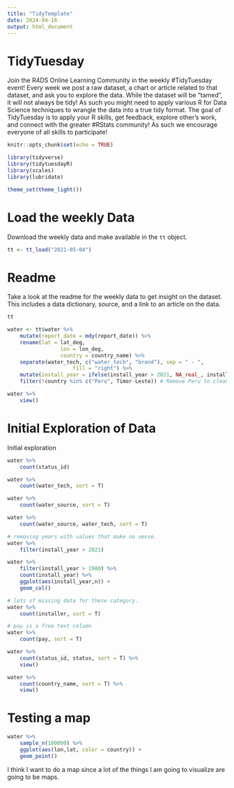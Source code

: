 ```yaml
---
title: "TidyTemplate"
date: 2024-04-16
output: html_document
---
```


# TidyTuesday

Join the R4DS Online Learning Community in the weekly #TidyTuesday event!
Every week we post a raw dataset, a chart or article related to that dataset, and ask you to explore the data.
While the dataset will be “tamed”, it will not always be tidy! As such you might need to apply various R for Data Science techniques to wrangle the data into a true tidy format.
The goal of TidyTuesday is to apply your R skills, get feedback, explore other’s work, and connect with the greater #RStats community!
As such we encourage everyone of all skills to participate!

```r

knitr::opts_chunk$set(echo = TRUE)

library(tidyverse)
library(tidytuesdayR)
library(scales)
library(lubridate)

theme_set(theme_light())

```

# Load the weekly Data

Download the weekly data and make available in the `tt` object.

```r
tt <- tt_load("2021-05-04")
```


# Readme

Take a look at the readme for the weekly data to get insight on the dataset.
This includes a data dictionary, source, and a link to an article on the data.

```r

tt

water <- tt$water %>% 
	mutate(report_date = mdy(report_date)) %>% 
	rename(lat = lat_deg,
				 lon = lon_deg,
				 country = country_name) %>% 
	separate(water_tech, c("water_tech", "brand"), sep = " - ",
					 fill = "right") %>% 
	mutate(install_year = ifelse(install_year > 2021, NA_real_, install_year)) %>% 
	filter(!country %in% c("Peru", Timor-Leste)) # Remove Peru to clean data as it's supposed to be Africa data only

water %>% 
	view()
```


# Initial Exploration of Data

Initial exploration

```r

water %>% 
	count(status_id)

water %>% 
	count(water_tech, sort = T)

water %>% 
	count(water_source, sort = T)

water %>% 
	count(water_source, water_tech, sort = T)

# removing years with values that make no sense.
water %>% 
	filter(install_year > 2021)

water %>% 
	filter(install_year > 1980) %>% 
	count(install_year) %>% 
	ggplot(aes(install_year,n)) +
	geom_col()

# lots of missing data for these category.
water %>% 
	count(installer, sort = T)

# pay is a free text column
water %>% 
	count(pay, sort = T)

water %>% 
	count(status_id, status, sort = T) %>% 
	view()

water %>% 
	count(country_name, sort = T) %>% 
	view()

```

# Testing a map
```r
water %>% 
	sample_n(100000) %>%
	ggplot(aes(lon,lat, color = country)) +
	geom_point()
```

I think I want to do a map since a lot of the things I am going to visualize are going to be maps.
